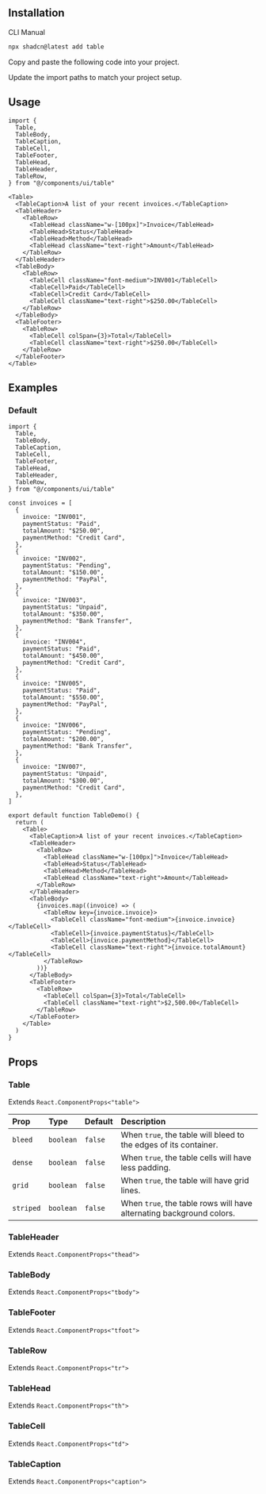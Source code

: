 
<ComponentPreview demoName="table-demo"  />

## Installation

<Tabs defaultValue="cli">

<TabsList>
  <TabsTrigger value="cli">CLI</TabsTrigger>
  <TabsTrigger value="manual">Manual</TabsTrigger>
</TabsList>

<TabsContent value="cli">

```bash
npx shadcn@latest add table
```

</TabsContent>

<TabsContent value="manual">

<Steps>

<Step>Copy and paste the following code into your project.</Step>

<ComponentSource name="table" />

<Step>Update the import paths to match your project setup.</Step>

</Steps>

</TabsContent>

</Tabs>

## Usage

```tsx
import {
  Table,
  TableBody,
  TableCaption,
  TableCell,
  TableFooter,
  TableHead,
  TableHeader,
  TableRow,
} from "@/components/ui/table"
```

```tsx
<Table>
  <TableCaption>A list of your recent invoices.</TableCaption>
  <TableHeader>
    <TableRow>
      <TableHead className="w-[100px]">Invoice</TableHead>
      <TableHead>Status</TableHead>
      <TableHead>Method</TableHead>
      <TableHead className="text-right">Amount</TableHead>
    </TableRow>
  </TableHeader>
  <TableBody>
    <TableRow>
      <TableCell className="font-medium">INV001</TableCell>
      <TableCell>Paid</TableCell>
      <TableCell>Credit Card</TableCell>
      <TableCell className="text-right">$250.00</TableCell>
    </TableRow>
  </TableBody>
  <TableFooter>
    <TableRow>
      <TableCell colSpan={3}>Total</TableCell>
      <TableCell className="text-right">$250.00</TableCell>
    </TableRow>
  </TableFooter>
</Table>
```

## Examples

### Default

<ComponentPreview demoName="table-demo"  />

```tsx
import {
  Table,
  TableBody,
  TableCaption,
  TableCell,
  TableFooter,
  TableHead,
  TableHeader,
  TableRow,
} from "@/components/ui/table"

const invoices = [
  {
    invoice: "INV001",
    paymentStatus: "Paid",
    totalAmount: "$250.00",
    paymentMethod: "Credit Card",
  },
  {
    invoice: "INV002",
    paymentStatus: "Pending",
    totalAmount: "$150.00",
    paymentMethod: "PayPal",
  },
  {
    invoice: "INV003",
    paymentStatus: "Unpaid",
    totalAmount: "$350.00",
    paymentMethod: "Bank Transfer",
  },
  {
    invoice: "INV004",
    paymentStatus: "Paid",
    totalAmount: "$450.00",
    paymentMethod: "Credit Card",
  },
  {
    invoice: "INV005",
    paymentStatus: "Paid",
    totalAmount: "$550.00",
    paymentMethod: "PayPal",
  },
  {
    invoice: "INV006",
    paymentStatus: "Pending",
    totalAmount: "$200.00",
    paymentMethod: "Bank Transfer",
  },
  {
    invoice: "INV007",
    paymentStatus: "Unpaid",
    totalAmount: "$300.00",
    paymentMethod: "Credit Card",
  },
]

export default function TableDemo() {
  return (
    <Table>
      <TableCaption>A list of your recent invoices.</TableCaption>
      <TableHeader>
        <TableRow>
          <TableHead className="w-[100px]">Invoice</TableHead>
          <TableHead>Status</TableHead>
          <TableHead>Method</TableHead>
          <TableHead className="text-right">Amount</TableHead>
        </TableRow>
      </TableHeader>
      <TableBody>
        {invoices.map((invoice) => (
          <TableRow key={invoice.invoice}>
            <TableCell className="font-medium">{invoice.invoice}</TableCell>
            <TableCell>{invoice.paymentStatus}</TableCell>
            <TableCell>{invoice.paymentMethod}</TableCell>
            <TableCell className="text-right">{invoice.totalAmount}</TableCell>
          </TableRow>
        ))}
      </TableBody>
      <TableFooter>
        <TableRow>
          <TableCell colSpan={3}>Total</TableCell>
          <TableCell className="text-right">$2,500.00</TableCell>
        </TableRow>
      </TableFooter>
    </Table>
  )
}
```

## Props

### Table

Extends `React.ComponentProps<"table">`

| Prop | Type | Default | Description |
| :-- | :-- | :-- | :-- |
| `bleed` | `boolean` | `false` | When `true`, the table will bleed to the edges of its container. |
| `dense` | `boolean` | `false` | When `true`, the table cells will have less padding. |
| `grid` | `boolean` | `false` | When `true`, the table will have grid lines. |
| `striped` | `boolean` | `false` | When `true`, the table rows will have alternating background colors. |

### TableHeader

Extends `React.ComponentProps<"thead">`

### TableBody

Extends `React.ComponentProps<"tbody">`

### TableFooter

Extends `React.ComponentProps<"tfoot">`

### TableRow

Extends `React.ComponentProps<"tr">`

### TableHead

Extends `React.ComponentProps<"th">`

### TableCell

Extends `React.ComponentProps<"td">`

### TableCaption

Extends `React.ComponentProps<"caption">`